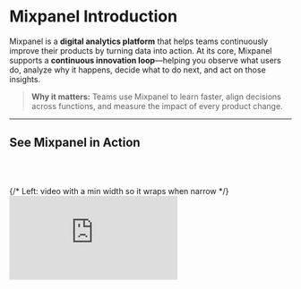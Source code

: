 # Mixpanel Introduction

Mixpanel is a **digital analytics platform** that helps teams continuously improve their products by turning data into action. At its core, Mixpanel supports a **continuous innovation loop**—helping you observe what users do, analyze why it happens, decide what to do next, and act on those insights.

> **Why it matters:** Teams use Mixpanel to learn faster, align decisions across functions, and measure the impact of every product change.

---

## See Mixpanel in Action

<br></br>
<section id="video" aria-label="Mixpanel overview video" style={{ padding: '8px 16px 32px' }}>
  <div
    style={{
      display: 'flex',
      flexWrap: 'wrap',
      gap: 24,
      alignItems: 'center',
    }}
  >
    {/* Left: video with a min width so it wraps when narrow */}
    <div style={{ flex: '1 1 480px', minWidth: 320 }}>
      <div
        style={{
          position: 'relative',
          paddingBottom: '56.25%',
          height: 0,
          overflow: 'hidden',
          borderRadius: '16px',
          boxShadow: '0 4px 20px rgba(0,0,0,0.08)',
        }}
      >
        <iframe
          title="Mixpanel Overview"
          src="https://www.youtube.com/embed/sRQCfmvh3vg"
          frameBorder="0"
          allow="accelerometer; autoplay; clipboard-write; encrypted-media; gyroscope; picture-in-picture; web-share"
          allowFullScreen
          style={{ position: 'absolute', top: 0, left: 0, width: '100%', height: '100%', border: 0 }}
        />
      </div>
    </div>

    {/* Right: text with a flexible basis */}
    <aside style={{ flex: '1 1 320px', minWidth: 280 }}>
      <h2 style={{ marginTop: 0 }}>**Mixpanel Overview**</h2>
      <p>
        In this 5-minute overview, learn how Mixpanel powers the continuous innovation loop––from observation to impact.
      </p>
<br></br>
      <a href="https://youtu.be/sRQCfmvh3vg?si=oLrnLyO2ppWK9mzY" style={{ fontWeight: 600 }}>
        Open in YouTube →
      </a>
    </aside>
  </div>
</section>

---

## Mixpanel Features That Power Continuous Innovation

<div style={{ display: 'flex', flexWrap: 'wrap', alignItems: 'center', gap: '24px', margin: '32px 0' }}>
  <div style={{ flex: '1 1 420px', minWidth: '280px' }}>

Mixpanel is built around a simple but powerful framework for continuous improvement: **Observe → Analyze → Decide → Act (OADA)**.

Each stage in the OADA framework connects directly to Mixpanel’s tools, helping you move from data to observation to action–—all in one platform.

  </div>

  <div style={{ flex: '1 1 300px', textAlign: 'center' }}>

![OADA Loop diagram](/oada-loop-simple-wide-fcf9fa.png)

*The cycle of continuous innovation.*

  </div>
</div>


| 👀 **Observe** | 📊 **Analyze** | 💡 **Decide** | 🚀 **Act** |
|---|---|---|---|
| See what’s happening in your product with [Session Replay](/docs/session-replay), [Heatmaps](/docs/session-replay/heatmaps), [Autocapture](/docs/tracking-methods/autocapture), and [Alerts](/docs/features/alerts). | Explore [Insights](/docs/reports/insights), [Funnels](/docs/reports/funnels), [Flows](/docs/reports/flows), [Retention](/docs/reports/retention), and [Cohorts](/docs/users/cohorts) to find what moves your metrics. | Align on what to change next with [Metric Trees](/docs/metric_tree), [Boards](/docs/boards), [Annotations](/docs/features/annotations), and shared insights. | Measure impact with [Experiments](/docs/experiments) and ship improvements with [Feature Flags](/docs/featureflags). |

All of this is powered by Mixpanel’s modern data foundation—–bringing together AI-assisted analysis through features like [MCP Server](/docs/features/mcp), robust [data governance](/docs/data-governance) for accuracy and trust, and built-in collaboration tools that help teams move from insight to action faster.

**Learn more:** [Go deeper on the OADA Loop →](/guides/oada-loop)

---

## Mixpanel Data Model

Everything in Mixpanel starts with **events**––the building blocks of your data model.
   
An event represents something a **user** does (like *Signed Up*, *Viewed a Product*, or *Completed Purchase*). Each event can include **properties** that add context, such as the user’s plan type, location, or device. Optionally, you can analyze data at the group level using [Group Analytics](/docs/data-structure/group-analytics).

![Data Model](/Data_Model_with_Group_Analytics.png)

Together, these events and properties form a flexible data model that mirrors how people actually use your product. Once instrumented, you can analyze this data instantly—–without writing SQL or waiting on an analyst.

**Learn more:** [Dive deeper into how Mixpanel structures data →](/docs/data-structure/concepts)

---

## Keep Learning

Keep building your Mixpanel expertise with these resources designed to help you learn, connect, and put insights into action.

| Resource | Purpose | Link |
|-----------|--------------|------|
| **Community** | Connect with other Mixpanel users, share ideas, and learn how peers are tackling similar challenges. | [Open →](https://community.mixpanel.com/) |
| **Developer Docs** | Build and extend Mixpanel with SDKs, APIs, and advanced implementation guides. | [Open →](https://developer.mixpanel.com/reference/overview) |
| **Docs** | Explore product capabilities, setup guides, and detailed feature references. | [Open →](https://docs.mixpanel.com/) |
| **Events** | Join live sessions and webinars to explore new features, use cases, and expert-led best practices. | [Open →](https://mixpanel.com/events) |
| **Guides** | Apply Mixpanel best practices to real-world workflows and use cases. | 📍 You are here |
| **Mixpanel University** | Follow guided learning paths to validate your skills and earn certifications. | [Open →](https://mixpanel.com/university/) |

Wherever you are in your Mixpanel journey, these resources will help you keep learning, stay connected, and keep improving.